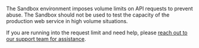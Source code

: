 The Sandbox environment imposes volume limits on API requests to prevent abuse.
The Sandbox should not be used to test the capacity of the production web
service in high volume situations.

If you are running into the request limit and need help, please
[reach out to our support team for assistance](https://dev.maxmind.com/minfraud/api-documentation/responses?lang=en#schema--response--warnings).
